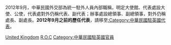 2012年9月，中華民國外交部為統一駐外人員內部職稱，明定大使館、代表處設大使、公使，代表處對外仍稱代表、副代表；辦事處設總領事、副總領事，對外仍稱處長、副處長。'''2012年9月之前的歷任代表'''，請移至[[:Category:中華民國駐英國代表|:Category:中華民國駐英國代表]]。

[[Category:中華民國駐歐洲大使|United Kingdom]]
[[Category:駐英國大使|R.O.C]]
[[Category:中華民國駐英國官員|Category:中華民國駐英國官員]]